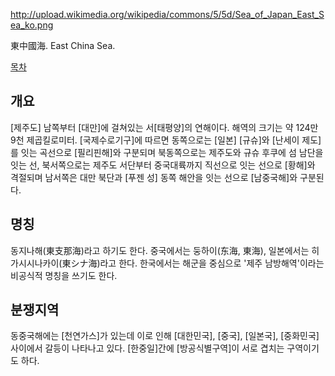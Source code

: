 http://upload.wikimedia.org/wikipedia/commons/5/5d/Sea_of_Japan_East_Sea_ko.png

東中國海. East China Sea.

[[목차]]
== 개요 ==
[제주도] 남쪽부터 [대만]에 걸쳐있는 서[태평양]의 연해이다. 해역의 크기는 약 124만 9천 제곱킬로미터. [국제수로기구]에 따르면 동쪽으로는 [일본] [규슈]와 [난세이 제도]를 잇는 곡선으로 [필리핀해]와 구분되며 북동쪽으로는 제주도와 규슈 후쿠에 섬 남단을 잇는 선, 북서쪽으로는 제주도 서단부터 중국대륙까지 직선으로 잇는 선으로 [황해]와 격절되며 남서쪽은 대만 북단과 [푸젠 성] 동쪽 해안을 잇는 선으로 [남중국해]와 구분된다.
== 명칭 ==
동지나해(東支那海)라고 하기도 한다. 중국에서는 둥하이(东海, 東海), 일본에서는 히가시시나카이(東シナ海)라고 한다. 한국에서는 해군을 중심으로 '제주 남방해역'이라는 비공식적 명칭을 쓰기도 한다. 
== 분쟁지역 ==
동중국해에는 [천연가스]가 있는데 이로 인해 [대한민국], [중국], [일본국], [중화민국] 사이에서 갈등이 나타나고 있다. [한중일]간에 [방공식별구역]이 서로 겹치는 구역이기도 하다.
